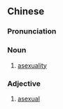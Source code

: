 {{also|无性恋}}
==Chinese==
{{zh-forms|s=无性恋}}

===Pronunciation===
{{zh-pron
|m=wúxìngliàn
|cat=n
}}

===Noun===
{{zh-noun}}

# [[asexuality]]

===Adjective===
{{zh-adj}}

# [[asexual]]

{{zh-cat|Sexual orientations}}